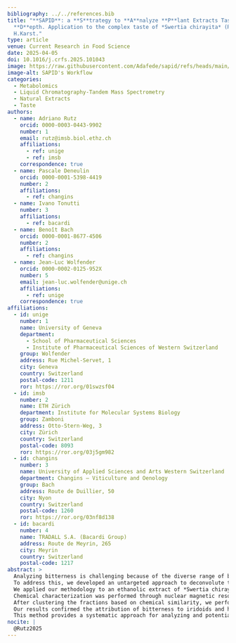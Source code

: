 ```yaml
---
bibliography: ../../references.bib
title: "**SAPID**: a **S**trategy to **A**nalyze **P**lant Extracts Taste **I**n
  **D**epth. Application to the complex taste of *Swertia chirayita* (Roxb.)
  H.Karst."
type: article
venue: Current Research in Food Science
date: 2025-04-05
doi: 10.1016/j.crfs.2025.101043
image: https://raw.githubusercontent.com/Adafede/sapid/refs/heads/main/man/figures/sapid-workflow.svg
image-alt: SAPID's Workflow
categories:
  - Metabolomics
  - Liquid Chromatography-Tandem Mass Spectrometry
  - Natural Extracts
  - Taste
authors:
  - name: Adriano Rutz
    orcid: 0000-0003-0443-9902
    number: 1
    email: rutz@imsb.biol.ethz.ch
    affiliations:
      - ref: unige
      - ref: imsb
    correspondence: true
  - name: Pascale Deneulin
    orcid: 0000-0001-5398-4419
    number: 2
    affiliations:
      - ref: changins
  - name: Ivano Tonutti
    number: 3
    affiliations:
      - ref: bacardi
  - name: Benoît Bach
    orcid: 0000-0001-8677-4506
    number: 2
    affiliations:
      - ref: changins
  - name: Jean-Luc Wolfender
    orcid: 0000-0002-0125-952X
    number: 5
    email: jean-luc.wolfender@unige.ch
    affiliations:
      - ref: unige
    correspondence: true
affiliations:
  - id: unige
    number: 1
    name: University of Geneva
    department:
      - School of Pharmaceutical Sciences
      - Institute of Pharmaceutical Sciences of Western Switzerland
    group: Wolfender
    address: Rue Michel-Servet, 1
    city: Geneva
    country: Switzerland
    postal-code: 1211
    ror: https://ror.org/01swzsf04
  - id: imsb
    number: 2
    name: ETH Zürich
    department: Institute for Molecular Systems Biology
    group: Zamboni
    address: Otto-Stern-Weg, 3
    city: Zürich
    country: Switzerland
    postal-code: 8093
    ror: https://ror.org/03j5gm982
  - id: changins
    number: 3
    name: University of Applied Sciences and Arts Western Switzerland
    department: Changins – Viticulture and Oenology
    group: Bach
    address: Route de Duillier, 50
    city: Nyon
    country: Switzerland
    postal-code: 1260
    ror: https://ror.org/03nf8d138
  - id: bacardi
    number: 4
    name: TRADALL S.A. (Bacardi Group)
    address: Route de Meyrin, 265
    city: Meyrin
    country: Switzerland
    postal-code: 1217
abstract: >
  Analyzing bitterness is challenging because of the diverse range of bitter compounds, the variability in sensory perception, and its complex interaction with other tastes.
  To address this, we developed an untargeted approach to deconvolute the taste and molecular composition of complex plant extracts.
  We applied our methodology to an ethanolic extract of *Swertia chirayita* (Roxb.) H.Karst., a plant recognized for its distinctive bitterness.
  Chemical characterization was performed through nuclear magnetic resonance spectroscopy experiments together with untargeted liquid chromatography-high resolution tandem mass spectrometry analysis coupled to a charged aerosol detector.
  After clustering the fractions based on chemical similarity, we performed free sensory analysis and classical descriptive analysis on each cluster.
  Our results confirmed the attribution of bitterness to iridoids and highlighted the role of other important compounds in the overall taste.
  This method provides a systematic approach for analyzing and potentially enhancing the taste profiles of plant-based beverages.
nocite: |
  @Rutz2025
---
```


<!-- ```{=html} -->
<!-- <iframe width="100%" height="100%" src="https://scholia.toolforge.org/work/TODO" title="Scholia entry"></iframe> -->
<!-- ``` -->
